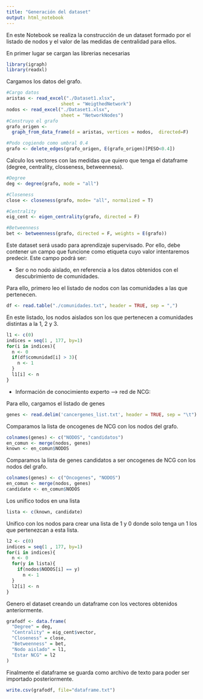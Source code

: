 ---
title: "Generación del dataset"
output: html_notebook
---

En este Notebook se realiza la construcción de un dataset formado por el listado de nodos y el valor de las medidas de centralidad para ellos.  

En primer lugar se cargan las librerias necesarias
```{r}
library(igraph)
library(readxl)
```

Cargamos los datos del grafo.
```{r}
#Cargo datos
aristas <- read_excel("./Dataset1.xlsx", 
                    sheet = "WeigthedNetwork")
nodos <- read_excel("./Dataset1.xlsx", 
                    sheet = "NetworkNodes")
#Construyo el grafo
grafo_origen <- 
  graph_from_data_frame(d = aristas, vertices = nodos,  directed=F)

#Podo cogiendo como umbral 0.4
grafo <- delete_edges(grafo_origen, E(grafo_origen)[PESO<0.4])
```

Calculo los vectores con las medidas que quiero que tenga el dataframe (degree, centrality, closseness, betweenness).
```{r}
#Degree
deg <- degree(grafo, mode = "all")

#Closeness
close <- closeness(grafo, mode= "all", normalized = T)

#Centrality
eig_cent <- eigen_centrality(grafo, directed = F)

#Betweenness
bet <- betweenness(grafo, directed = F, weights = E(grafo))

```

Este dataset será usado para aprendizaje supervisado.
Por ello, debe contener un campo que funcione como etiqueta cuyo valor intentaremos predecir.
Este campo podrá ser:

- Ser o no nodo aislado, en referencia a los datos obtenidos con el descubrimiento de comunidades.

Para ello, primero leo el listado de nodos con las comunidades a las que pertenecen.
```{r}
df <- read.table("./comunidades.txt", header = TRUE, sep = ",")
```
En este listado, los nodos aislados son los que pertenecen a comunidades distintas a la 1, 2 y 3. 
```{r}
l1 <- c(0)
indices = seq(1 , 177, by=1)
for(i in indices){
  n <- 0
  if(df$comunidad[i] > 3){
    n <- 1
  }
  l1[i] <- n
}
```

- Información de conocimiento experto --> red de NCG:

Para ello, cargamos el listado de genes
```{r}
genes <- read.delim('cancergenes_list.txt', header = TRUE, sep = "\t")
```
Comparamos la lista de oncogenes de NCG con los nodos del grafo. 
```{r}
colnames(genes) <- c("NODOS", "candidatos")
en_comun <- merge(nodos, genes)
known <- en_comun$NODOS
```
Comparamos la lista de genes candidatos a ser oncogenes de NCG con los nodos del grafo.
```{r}
colnames(genes) <- c("Oncogenes", "NODOS")
en_comun <- merge(nodos, genes)
candidate <- en_comun$NODOS
```
Los unifico todos en una lista
```{r}
lista <- c(known, candidate)
```
Unifico con los nodos para crear una lista de 1 y 0 donde solo tenga un 1 los que pertenezcan a esta lista. 
```{r}
l2 <- c(0)
indices = seq(1 , 177, by=1)
for(i in indices){
  n <- 0
  for(y in lista){
    if(nodos$NODOS[i] == y)
      n <- 1
  }
  l2[i] <- n
}
```

Genero el dataset creando un dataframe con los vectores obtenidos anteriormente.
```{r}
grafodf <- data.frame(
  "Degree" = deg,
  "Centrality" = eig_cent$vector,
  "Closeness" = close, 
  "Betweenness" = bet,
  "Nodo aislado" = l1,
  "Estar NCG" = l2
)
```

Finalmente el dataframe se guarda como archivo de texto para poder ser importado posteriormente. 
```{r}
write.csv(grafodf, file="dataframe.txt")
```
